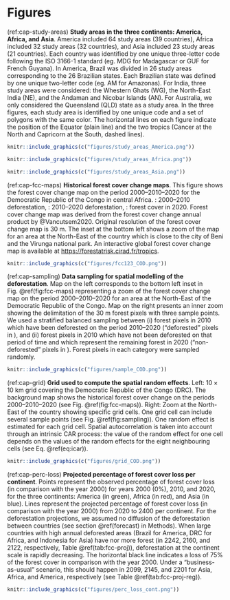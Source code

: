 # Figures

<!--------------------------------------------->
<!-- Study areas -->
<!--------------------------------------------->

(ref:cap-study-areas) **Study areas in the three continents: America, Africa, and Asia**. America included 64 study areas (39 countries), Africa included 32 study areas (32 countries), and Asia included 23 study areas (21 countries). Each country was identified by one unique three-letter code following the ISO 3166-1 standard (eg. MDG for Madagascar or GUF for French Guyana). In America, Brazil was divided in 26 study areas corresponding to the 26 Brazilian states. Each Brazilian state was defined by one unique two-letter code (eg. AM for Amazonas). For India, three study areas were considered: the Whestern Ghats (WG), the North-East India (NE), and the Andaman and Nicobar Islands (AN). For Australia, we only considered the Queensland (QLD) state as a study area. In the three figures, each study area is identified by one unique code and a set of polygons with the same color. The horizontal lines on each figure indicate the position of the Equator (plain line) and the two tropics (Cancer at the North and Capricorn at the South, dashed lines).

```r
knitr::include_graphics(c("figures/study_areas_America.png"))
```

```r
knitr::include_graphics(c("figures/study_areas_Africa.png"))
```

```r
knitr::include_graphics(c("figures/study_areas_Asia.png"))
```

<!--------------------------------------------->
<!-- Historical forest cover change maps -->
<!--------------------------------------------->

(ref:cap-fcc-maps) **Historical forest cover change maps**. This figure shows the forest cover change map on the period 2000--2010--2020 for the Democratic Republic of the Congo in central Africa. \textcolor{orange}{orange}: 2000--2010 deforestation, \textcolor{red}{red}: 2010--2020 deforestation, \textcolor{darkgreen}{green}: forest cover in 2020. Forest cover change map was derived from the forest cover change annual product by @Vancutsem2020. Original resolution of the forest cover change map is 30 m. The inset at the bottom left shows a zoom of the map for an area at the North-East of the country which is close to the city of Beni and the Virunga national park. An interactive global forest cover change map is available at <https://forestatrisk.cirad.fr/tropics>.

```r
knitr::include_graphics(c("figures/fcc123_COD.png"))
```

<!--------------------------------------------->
<!-- Sampling -->
<!--------------------------------------------->

(ref:cap-sampling) **Data sampling for spatial modelling of the deforestation**. Map on the left corresponds to the bottom left inset in Fig. \@ref(fig:fcc-maps) representing a zoom of the forest cover change map on the period 2000--2010--2020 for an area at the North-East of the Democratic Republic of the Congo. Map on the right presents an inner zoom showing the delimitation of the 30 m forest pixels with three sample points. We used a stratified balanced sampling between (i) forest pixels in 2010 which have been deforested on the period 2010--2020 ("deforested" pixels in \textcolor{red}{red}), and (ii) forest pixels in 2010 which have not been deforested on that period of time and which represent the remaining forest in 2020 ("non-deforested" pixels in \textcolor{darkgreen}{green}). Forest pixels in each category were sampled randomly.

```r
knitr::include_graphics(c("figures/sample_COD.png"))
```

<!--------------------------------------------->
<!-- Grid for spatial random effect -->
<!--------------------------------------------->

(ref:cap-grid) **Grid used to compute the spatial random effects**. Left: $10 \times 10$ km grid covering the Democratic Republic of the Congo (DRC). The background map shows the historical forest cover change on the periods 2000--2010--2020 (see Fig. \@ref(fig:fcc-maps)). Right: Zoom at the North-East of the country showing specific grid cells. One grid cell can include several sample points (see Fig. \@ref(fig:sampling)). One random effect is estimated for each grid cell. Spatial autocorrelation is taken into account through an intrinsic CAR process: the value of the random effect for one cell depends on the values of the random effects for the eight neighbouring cells (see Eq. \@ref(eq:icar)).

```r
knitr::include_graphics(c("figures/grid_COD.png"))
```

<!--------------------------------------------->
<!-- Percentage of forest cover loss -->
<!--------------------------------------------->

(ref:cap-perc-loss) **Projected percentage of forest cover loss per continent**. Points represent the observed percentage of forest cover loss (in comparison with the year 2000) for years 2000 (0%), 2010, and 2020, for the three continents: America (in green), Africa (in red), and Asia (in blue). Lines represent the projected percentage of forest cover loss (in comparison with the year 2000) from 2020 to 2400 per continent. For the deforestation projections, we assumed no diffusion of the deforestation between countries (see section \@ref(forecast) in Methods). When large countries with high annual deforested areas (Brazil for America, DRC for Africa, and Indonesia for Asia) have nor more forest (in 2242, 2160, and 2122, respectively, Table \@ref(tab:fcc-proj)), deforestation at the continent scale is rapidly decreasing. The horizontal black line indicates a loss of 75% of the forest cover in comparison with the year 2000. Under a "business-as-usual" scenario, this should happen in 2099, 2145, and 2201 for Asia, Africa, and America, respectively (see Table \@ref(tab:fcc-proj-reg)). 

```r
knitr::include_graphics(c("figures/perc_loss_cont.png"))
```

\newpage